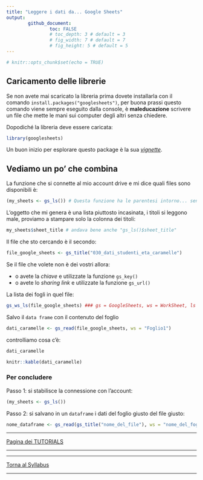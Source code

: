 ```yaml
---
title: "Leggere i dati da... Google Sheets"
output: 
        github_document:
                toc: FALSE
                # toc_depth: 3 # default = 3
                # fig_width: 7 # default = 7
                # fig_height: 5 # default = 5
---
```


```r
# knitr::opts_chunk$set(echo = TRUE)
```

## Caricamento delle librerie


Se non avete mai scaricato la libreria prima dovete installarla con il comando `install.packages("googlesheets")`, per buona prassi questo comando viene sempre eseguito dalla console, è **maleducazione** scrivere un file che mette le mani sui computer degli altri senza chiedere.

Dopodiché la libreria deve essere caricata:

```r
library(googlesheets)
```

Un buon inizio per esplorare questo package è la sua [_vignette_](https://cran.r-project.org/web/packages/googlesheets/vignettes/basic-usage.html).

## Vediamo un po' che combina

La funzione che si connette al mio account drive e mi dice quali files sono disponibili è:

```r
(my_sheets <- gs_ls()) # Questa funzione ha le parentesi intorno... senza non funziona...
```

L'oggetto che mi genera è una lista piuttosto incasinata, i titoli si leggono male, proviamo a stampare solo la colonna dei titoli:

```r
my_sheets$sheet_title # andava bene anche "gs_ls()$sheet_title"
```

Il file che sto cercando è il secondo:

```r
file_google_sheets <- gs_title("030_dati_studenti_eta_caramelle")
```

Se il file che volete non è dei vostri allora:

* o avete la _chiave_ e utilizzate la funzione `gs_key()`
* o avete lo _sharing link_ e utilizzate la funzione `gs_url()`

La lista dei fogli in quel file:

```r
gs_ws_ls(file_google_sheets) ### gs = GoogleSheets, ws = WorkSheet, ls = LiSt
```

Salvo il `data frame` con il contenuto del foglio

```r
dati_caramelle <- gs_read(file_google_sheets, ws = "Foglio1")
```

controlliamo cosa c'è:

```r
dati_caramelle
```

```r
knitr::kable(dati_caramelle)
```

### Per concludere

Passo 1: si stabilisce la connessione con l'account:

```r
(my_sheets <- gs_ls())
```

Passo 2: si salvano in un `dataframe` i dati del foglio giusto del file giusto:

```r
nome_dataframe <- gs_read(gs_title("nome_del_file"), ws = "nome_del_foglio")
```


---

<div align="center">
[Pagina dei TUTORIALS](../../tutorials/)
</div>

---

---

<div align="center">
[Torna al Syllabus](../../README.md)
</div>
---